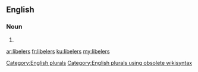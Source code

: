 ==English==

===Noun===
{{head|en}}

# {{plural of|libeler}}

[[Category:English plurals]][[Category:English plurals using obsolete wikisyntax]]

[[ar:libelers]]
[[fr:libelers]]
[[ku:libelers]]
[[my:libelers]]